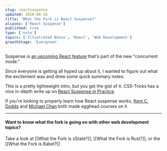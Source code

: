 ```yaml
---
slug: reactsuspense
updated: 2020-06-16
title: 'What the Fork is React Suspense?'
aliases: ['React Suspense']
published: true
type: ['note']
topics: ['Illustrated Notes', 'React', 'Web Development']
growthStage: 'Evergreen'
---
```


<IntroParagraph>

Suspense is [an upcoming React feature](https://reactjs.org/docs/concurrent-mode-suspense.html) that's part of the new "concurrent mode."

</IntroParagraph>

Since everyone is getting all hyped up about it, I wanted to figure out what the excitement was and drew some quick summary notes.

<BasicImage alt="Wtf is React supense?" src="https://res.cloudinary.com/dg3gyk0gu/image/upload/c_scale,w_750/v1592262756/maggieappleton.com/egghead-course-notes/reactsuspense/WftReactSuspense_1.png" />

<BasicImage alt="Allows us to suspend rendering parts of our app until a particular condition is met, such as waiting until our data load. This keeps our interface interactive." src="https://res.cloudinary.com/dg3gyk0gu/image/upload/c_scale,w_900/v1592262756/maggieappleton.com/egghead-course-notes/reactsuspense/WftReactSuspense_2.png" />

<BasicImage alt="This allows us to prioritize the order that elements render in, based on those conditions. From high priority to low priority." src="https://res.cloudinary.com/dg3gyk0gu/image/upload/c_scale,w_900/v1592262754/maggieappleton.com/egghead-course-notes/reactsuspense/WftReactSuspense_4.png" />

<BasicImage alt="We create a suspense boundary around our components, and declare a fallback element to display while the data is loading." src="https://res.cloudinary.com/dg3gyk0gu/image/upload/c_scale,w_900/v1592262755/maggieappleton.com/egghead-course-notes/reactsuspense/WftReactSuspense_3.png" />


This is a pretty lightweight intro, but you get the gist of it. CSS-Tricks has a nice in-depth write up on [React Suspense in Practice](https://css-tricks.com/react-suspense-in-practice/)

If you're looking to properly learn how React suspense works, [Kent C. Dodds](https://twitter.com/kentcdodds) and [Michael Chan](https://twitter.com/chantastic) both made egghead courses on it

<a noTip href="https://egghead.io/courses/use-suspense-to-simplify-your-async-ui"><ImageFrame width="800px" alt="Shareable Custom Hooks in React" src="https://og-image-egghead-course.now.sh/use-suspense-to-simplify-your-async-ui" /></a>

<a noTip href="https://egghead.io/courses/build-an-app-with-react-suspense"><ImageFrame width="800px" alt="Shareable Custom Hooks in React" src="https://og-image-egghead-course.now.sh/build-an-app-with-react-suspense" /></a>

---

#### Want to know what the fork is going on with other web development topics?

Take a look at [[What the Fork is xState?]], [[What the Fork is Rust?]], or the [[What the Fork is Babel?]]